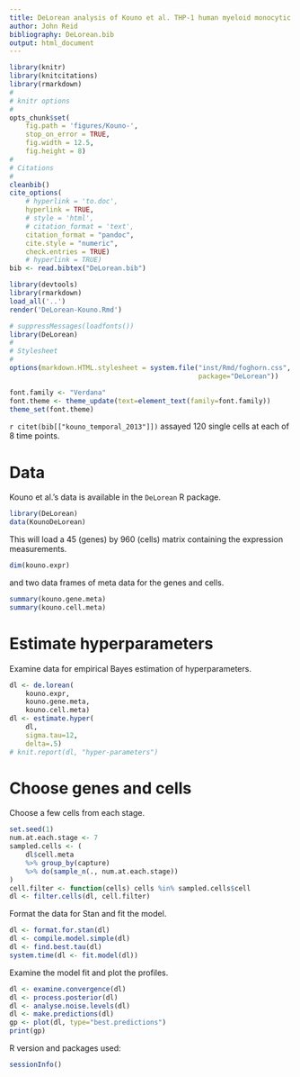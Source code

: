 ```yaml
---
title: DeLorean analysis of Kouno et al. THP-1 human myeloid monocytic leukemia data
author: John Reid
bibliography: DeLorean.bib
output: html_document
---
```


<!--
%\VignetteEngine{knitr::rmarkdown}
%\VignetteIndexEntry{DeLorean analysis of THP-1 human myeloid monocytic leukemia data}
-->


```r
library(knitr)
library(knitcitations)
library(rmarkdown)
#
# knitr options
#
opts_chunk$set(
    fig.path = 'figures/Kouno-',
    stop_on_error = TRUE,
    fig.width = 12.5,
    fig.height = 8)
#
# Citations
#
cleanbib()
cite_options(
    # hyperlink = 'to.doc',
    hyperlink = TRUE,
    # style = 'html',
    # citation_format = 'text',
    citation_format = "pandoc",
    cite.style = "numeric",
    check.entries = TRUE)
    # hyperlink = TRUE)
bib <- read.bibtex("DeLorean.bib")

```

```r
library(devtools)
library(rmarkdown)
load_all('..')
render('DeLorean-Kouno.Rmd')

```

```r
# suppressMessages(loadfonts())
library(DeLorean)
#
# Stylesheet
#
options(markdown.HTML.stylesheet = system.file("inst/Rmd/foghorn.css",
                                               package="DeLorean"))

```

```r
font.family <- "Verdana"
font.theme <- theme_update(text=element_text(family=font.family))
theme_set(font.theme)

```



`r citet(bib[["kouno_temporal_2013"]])` assayed 120 single cells at each
of 8 time points.


# Data

Kouno et al.'s data is available in the `DeLorean` R package.
```r
library(DeLorean)
data(KounoDeLorean)

```


This will load a 45 (genes) by 960 (cells) matrix containing the expression
measurements.
```r
dim(kouno.expr)
```
and two data frames of meta data for the genes and cells.
```r
summary(kouno.gene.meta)
summary(kouno.cell.meta)
```


# Estimate hyperparameters

Examine data for empirical Bayes estimation of hyperparameters.
```r
dl <- de.lorean(
    kouno.expr,
    kouno.gene.meta,
    kouno.cell.meta)
dl <- estimate.hyper(
    dl,
    sigma.tau=12,
    delta=.5)
# knit.report(dl, "hyper-parameters")

```


# Choose genes and cells

Choose a few cells from each stage.
```r
set.seed(1)
num.at.each.stage <- 7
sampled.cells <- (
    dl$cell.meta
    %>% group_by(capture)
    %>% do(sample_n(., num.at.each.stage))
)
cell.filter <- function(cells) cells %in% sampled.cells$cell
dl <- filter.cells(dl, cell.filter)
```


Format the data for Stan and fit the model.
```r
dl <- format.for.stan(dl)
dl <- compile.model.simple(dl)
dl <- find.best.tau(dl)
system.time(dl <- fit.model(dl))
```


Examine the model fit and plot the profiles.
```r
dl <- examine.convergence(dl)
dl <- process.posterior(dl)
dl <- analyse.noise.levels(dl)
dl <- make.predictions(dl)
gp <- plot(dl, type="best.predictions")
print(gp)

```


R version and packages used:
```r
sessionInfo()
```
